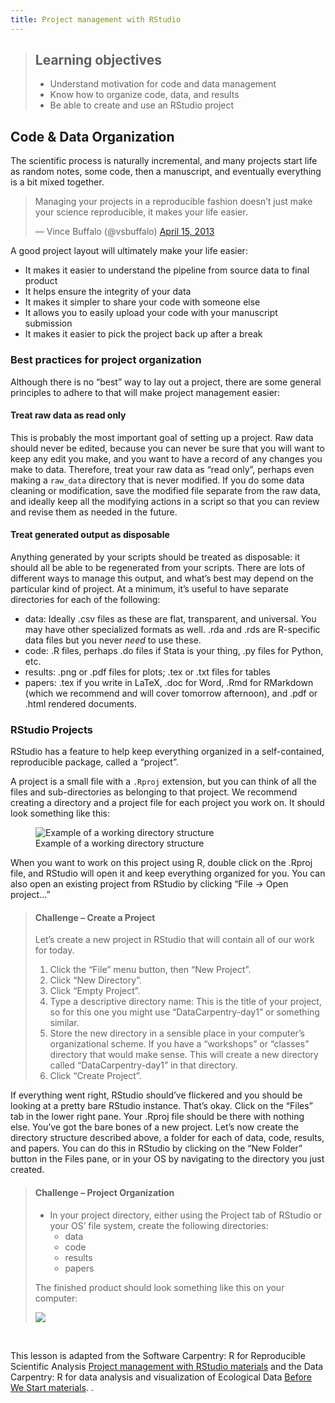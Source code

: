 ```yaml
---
title: Project management with RStudio
---
```


> ## Learning objectives
>
> * Understand motivation for code and data management
> * Know how to organize code, data, and results
> * Be able to create and use an RStudio project
>

## Code & Data Organization

The scientific process is naturally incremental, and many projects
start life as random notes, some code, then a manuscript, and
eventually everything is a bit mixed together.

<blockquote class="twitter-tweet"><p>Managing your projects in a reproducible fashion doesn't just make your science reproducible, it makes your life easier.</p>&mdash; Vince Buffalo (@vsbuffalo) <a href="https://twitter.com/vsbuffalo/status/323638476153167872">April 15, 2013</a></blockquote>
<script async src="http://platform.twitter.com/widgets.js" charset="utf-8"></script>

A good project layout will ultimately make your life easier:

* It makes it easier to understand the pipeline from source data to final product
* It helps ensure the integrity of your data
* It makes it simpler to share your code with someone else
* It allows you to easily upload your code with your manuscript submission
* It makes it easier to pick the project back up after a break

### Best practices for project organization

Although there is no "best" way to lay out a project, there are some general
principles to adhere to that will make project management easier:

#### Treat raw data as read only

This is probably the most important goal of setting up a project. Raw data should never be edited, because you can never be sure that you will want to keep any edit you make, and you want to have a record of any changes you make to data. Therefore, treat your raw data as "read only", perhaps even making a `raw_data` directory that is never modified. If you do some data cleaning or modification, save the modified file separate from the raw data, and ideally keep all the modifying actions in a script so that you can review and revise them as needed in the future.

#### Treat generated output as disposable

Anything generated by your scripts should be treated as disposable: it should
all be able to be regenerated from your scripts. There are lots of different ways
to manage this output, and what's best may depend on the particular kind of project.
At a minimum, it's useful to have separate directories for each of the following:

- data: Ideally .csv files as these are flat, transparent, and universal. You may have other specialized formats as well. .rda and .rds are R-specific data files but you never *need* to use these.
- code: .R files, perhaps .do files if Stata is your thing, .py files for Python, etc.
- results: .png or .pdf files for plots; .tex or .txt files for tables
- papers: .tex if you write in LaTeX, .doc for Word, .Rmd for RMarkdown (which we recommend and will cover tomorrow afternoon), and .pdf or .html rendered documents.

### RStudio Projects

RStudio has a feature to help keep everything organized in a self-contained, 
reproducible package, called a "project".

A project is a small file with a `.Rproj` extension, but you can think of all 
the files and sub-directories as belonging to that project. We recommend 
creating a directory and a project file for each project you work on. It should 
look something like this:

![Example of a working directory structure](img/working-directory-structure.png)


When you want to work on this project using R, double click on the .Rproj file, 
and RStudio will open it and keep everything organized for you. You can also 
open an existing project from RStudio by clicking "File -> Open project..."

> #### Challenge -- Create a Project
>
> Let's create a new project in RStudio that will contain all of our work for 
> today.
>
> 1. Click the "File" menu button, then "New Project".
> 2. Click "New Directory".
> 3. Click "Empty Project".
> 4. Type a descriptive directory name: This is the title of your project, so 
>   for this one you might use "DataCarpentry-day1" or something similar.
> 5. Store the new directory in a sensible place in your computer's 
>   organizational scheme. If you have a "workshops" or "classes" directory that
>   would make sense. This will create a new directory called 
>   "DataCarpentry-day1" in that directory.
> 6. Click "Create Project".
>

If everything went right, RStudio should've flickered and you should be looking 
at a pretty bare RStudio instance. That's okay. Click on the "Files" tab in the 
lower right pane. Your .Rproj file should be there with nothing else. You've got 
the bare bones of a new project. Let's now create the directory structure 
described above, a folder for each of data, code, results, and papers. You can 
do this in RStudio by clicking on the "New Folder" button in the Files pane, or 
in your OS by navigating to the directory you just created. 

> #### Challenge -- Project Organization
>
> - In your project directory, either using the Project tab of RStudio or your OS' file system, 
> create the following directories:
>     - data
>     - code
>     - results
>     - papers
>
> The finished product should look something like this on your computer:  
>
> ![](img/good_project_organization.png)

<br>

This lesson is adapted from the Software Carpentry: R for Reproducible Scientific Analysis [Project management with RStudio materials](http://data-lessons.github.io/gapminder-R/02-project-intro.html) and
the Data Carpentry: R for data analysis and visualization of Ecological Data 
[Before We Start materials](http://www.datacarpentry.org/R-ecology-lesson/00-before-we-start.html).
.